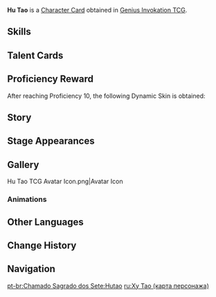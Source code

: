 {{About|the [[Character Card]]|the [[Playable Character]]|Hu Tao}}
{{Genius Invokation TCG Infobox
|title       = Hu Tao
|id          = 001307
|image       = Hu Tao Character Card.png
|type        = Character Card
|health      = 12
|element     = Pyro
|faction     = Liyue
|weapon      = Polearm
|source1     = Achieve victory in [[Genius Invokation TCG/Stage/Hu Tao/Friendly Fracas|Friendly Fracas (Hu Tao)]]
|features    = Hu Tao
}}
'''Hu Tao''' is a [[Character Card]] obtained in [[Genius Invokation TCG]].

==Skills==
{{Genius Invokation TCG Skills Table}}

==Talent Cards==
{{Genius Invokation TCG Talent Cards Table}}

==Proficiency Reward==
After reaching Proficiency 10, the following Dynamic Skin is obtained:<br>{{TCG Card|Sanguine Rouge|1|golden=1|caption=1}}

==Story==
{{Description|"Send one, send 'em all!"|title="Fragrance in Thaw" Hu Tao}}

==Stage Appearances==
{{Genius Invokation TCG Stage Appearances}}

==Gallery==
<gallery>
Hu Tao TCG Avatar Icon.png|Avatar Icon
</gallery>

===Animations===
{{Preview
|size     = 200px
|file1    = Hu Tao Dynamic Skin
|caption  = Dynamic Skin Idle Animation
}}

==Other Languages==
{{Other Languages|Transclude=Hu Tao}}

==Change History==
{{Change History|3.7}}

==Navigation==
{{Genius Invokation TCG Navbox|Character Card Obtainable}}

[[pt-br:Chamado Sagrado dos Sete:Hutao]]
[[ru:Ху Тао (карта персонажа)]]